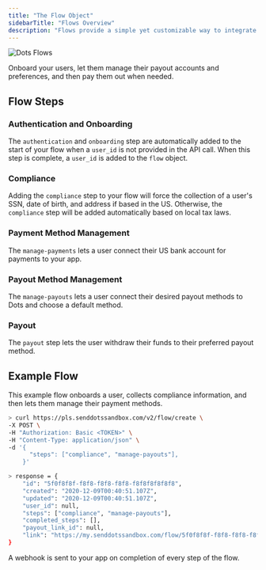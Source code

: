 ```yaml
---
title: "The Flow Object"
sidebarTitle: "Flows Overview"
description: "Flows provide a simple yet customizable way to integrate payouts into your application."
---
```


![Dots Flows](../images/flows.png)

Onboard your users, let them manage their payout accounts and preferences, and then pay them out when needed.

## Flow Steps

### Authentication and Onboarding

The `authentication` and `onboarding` step are automatically added to the start of your flow when a `user_id` is not provided in the API call. When this step is complete, a `user_id` is added to the `flow` object.

### Compliance

Adding the `compliance` step to your flow will force the collection of a user's SSN, date of birth, and address if based in the US. Otherwise, the `compliance` step will be added automatically based on local tax laws.

### Payment Method Management

The `manage-payments` lets a user connect their US bank account for payments to your app.

### Payout Method Management

The `manage-payouts` lets a user connect their desired payout methods to Dots and choose a default method.

### Payout

The `payout` step lets the user withdraw their funds to their preferred payout method.

## Example Flow

This example flow onboards a user, collects compliance information, and then lets them manage their payment methods.

```bash
> curl https://pls.senddotssandbox.com/v2/flow/create \
-X POST \
-H "Authorization: Basic <TOKEN>" \
-H "Content-Type: application/json" \
-d '{
      "steps": ["compliance", "manage-payouts"],
    }'

> response = {
    "id": "5f0f8f8f-f8f8-f8f8-f8f8-f8f8f8f8f8f8",
    "created": "2020-12-09T00:40:51.107Z",
    "updated": "2020-12-09T00:40:51.107Z",
    "user_id": null,
    "steps": ["compliance", "manage-payouts"],
    "completed_steps": [],
    "payout_link_id": null,
    "link": "https://my.senddotssandbox.com/flow/5f0f8f8f-f8f8-f8f8-f8f8-f8f8f8f8f8f8",
}

```

A webhook is sent to your app on completion of every step of the flow.
